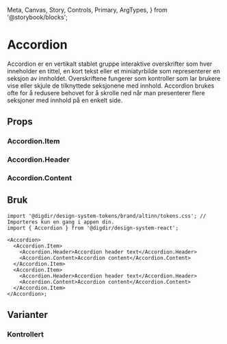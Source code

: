   Meta,
  Canvas,
  Story,
  Controls,
  Primary,
  ArgTypes,
} from '@storybook/blocks';

<Meta of={AccordionStories} />

# Accordion

Accordion er en vertikalt stablet gruppe interaktive overskrifter som hver inneholder en tittel, en kort tekst eller et miniatyrbilde som representerer
en seksjon av innholdet. Overskriftene fungerer som kontroller som lar brukere vise eller skjule de tilknyttede seksjonene med innhold.
Accordion brukes ofte for å redusere behovet for å skrolle ned når man presenterer flere seksjoner med innhold på en enkelt side.

## Props

<Primary />
<Controls />

### Accordion.Item

<ArgTypes of={Accordion.Item} />

### Accordion.Header

<ArgTypes of={Accordion.Header} />

### Accordion.Content

<ArgTypes of={Accordion.Content} />

## Bruk

<Information text='token' />

```tsx
import '@digdir/design-system-tokens/brand/altinn/tokens.css'; // Importeres kun en gang i appen din.
import { Accordion } from '@digdir/design-system-react';

<Accordion>
  <Accordion.Item>
    <Accordion.Header>Accordion header text</Accordion.Header>
    <Accordion.Content>Accordion content</Accordion.Content>
  </Accordion.Item>
  <Accordion.Item>
    <Accordion.Header>Accordion header text</Accordion.Header>
    <Accordion.Content>Accordion content</Accordion.Content>
  </Accordion.Item>
</Accordion>;
```

## Varianter

### Kontrollert

<Canvas of={AccordionStories.Controlled} />
